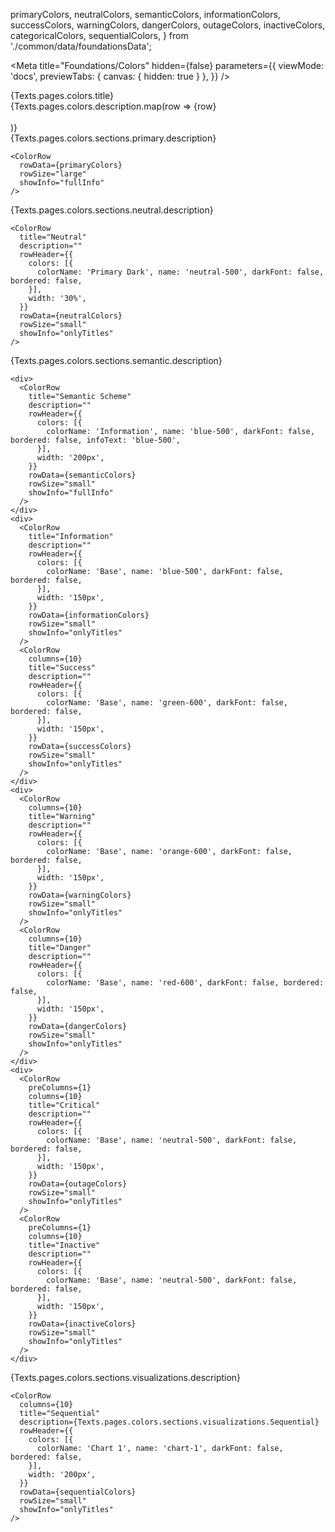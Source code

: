   primaryColors,
  neutralColors,
  semanticColors,
  informationColors,
  successColors,
  warningColors,
  dangerColors,
  outageColors,
  inactiveColors,
  categoricalColors,
  sequentialColors,
} from './common/data/foundationsData';

<Meta
  title="Foundations/Colors"
  hidden={false}
  parameters={{
    viewMode: 'docs',
    previewTabs: {
      canvas: { hidden: true }
    },
  }}
/>

<style>{`
  .title {
    margin-left: 0;
    margin-bottom: 24px;
    font-size: 32px;
    font-weight: 600;
    line-height: 1.5;
  }

  .principlesGrid {
    display: grid;
    grid-template-columns: 1fr 1fr;
    grid-row-gap: 40px;
  }

  .designSystemGrid {
    display: grid;
    grid-gap: 24px;
  }
`}</style>

<div>
  <div>
    <div className="title">{Texts.pages.colors.title}</div>
    <DescriptionBox>
      {Texts.pages.colors.description.map(row => <span key={row}>{row}<br/><br/></span>)}
    </DescriptionBox>
  </div>
  
  <div>
    <Paragraph title={Texts.pages.colors.sections.primary.title} key={Texts.pages.colors.sections.primary.title}>
      <DescriptionBox>
        {Texts.pages.colors.sections.primary.description}
      </DescriptionBox>
    </Paragraph>
    
    <ColorRow
      rowData={primaryColors}
      rowSize="large"
      showInfo="fullInfo"
    />
  </div>

  <div>
    <Paragraph title={Texts.pages.colors.sections.neutral.title} key={Texts.pages.colors.sections.neutral.title}>
      <DescriptionBox>
        {Texts.pages.colors.sections.neutral.description}
      </DescriptionBox>
    </Paragraph>
    
    <ColorRow
      title="Neutral"
      description=""
      rowHeader={{
        colors: [{
          colorName: 'Primary Dark', name: 'neutral-500', darkFont: false, bordered: false,
        }],
        width: '30%',
      }}
      rowData={neutralColors}
      rowSize="small"
      showInfo="onlyTitles"
    />
  </div>

  <div>
    <Paragraph title={Texts.pages.colors.sections.semantic.title} key={Texts.pages.colors.sections.semantic.title}>
      <DescriptionBox>
        {Texts.pages.colors.sections.semantic.description}
      </DescriptionBox>
    </Paragraph>
    
    <div>
      <ColorRow
        title="Semantic Scheme"
        description=""
        rowHeader={{
          colors: [{
            colorName: 'Information', name: 'blue-500', darkFont: false, bordered: false, infoText: 'blue-500',
          }],
          width: '200px',
        }}
        rowData={semanticColors}
        rowSize="small"
        showInfo="fullInfo"
      />
    </div>
    <div>
      <ColorRow
        title="Information"
        description=""
        rowHeader={{
          colors: [{
            colorName: 'Base', name: 'blue-500', darkFont: false, bordered: false,
          }],
          width: '150px',
        }}
        rowData={informationColors}
        rowSize="small"
        showInfo="onlyTitles"
      />
      <ColorRow
        columns={10}
        title="Success"
        description=""
        rowHeader={{
          colors: [{
            colorName: 'Base', name: 'green-600', darkFont: false, bordered: false,
          }],
          width: '150px',
        }}
        rowData={successColors}
        rowSize="small"
        showInfo="onlyTitles"
      />
    </div>
    <div>
      <ColorRow
        columns={10}
        title="Warning"
        description=""
        rowHeader={{
          colors: [{
            colorName: 'Base', name: 'orange-600', darkFont: false, bordered: false,
          }],
          width: '150px',
        }}
        rowData={warningColors}
        rowSize="small"
        showInfo="onlyTitles"
      />
      <ColorRow
        columns={10}
        title="Danger"
        description=""
        rowHeader={{
          colors: [{
            colorName: 'Base', name: 'red-600', darkFont: false, bordered: false,
          }],
          width: '150px',
        }}
        rowData={dangerColors}
        rowSize="small"
        showInfo="onlyTitles"
      />
    </div>
    <div>
      <ColorRow
        preColumns={1}
        columns={10}
        title="Critical"
        description=""
        rowHeader={{
          colors: [{
            colorName: 'Base', name: 'neutral-500', darkFont: false, bordered: false,
          }],
          width: '150px',
        }}
        rowData={outageColors}
        rowSize="small"
        showInfo="onlyTitles"
      />
      <ColorRow
        preColumns={1}
        columns={10}
        title="Inactive"
        description=""
        rowHeader={{
          colors: [{
            colorName: 'Base', name: 'neutral-500', darkFont: false, bordered: false,
          }],
          width: '150px',
        }}
        rowData={inactiveColors}
        rowSize="small"
        showInfo="onlyTitles"
      />
    </div>
  </div>

  <div>
    <Paragraph title={Texts.pages.colors.sections.visualizations.title} key={Texts.pages.colors.sections.visualizations.title}>
      <DescriptionBox>
        {Texts.pages.colors.sections.visualizations.description}
      </DescriptionBox>
    </Paragraph>
    
    <ColorRow
      columns={10}
      title="Sequential"
      description={Texts.pages.colors.sections.visualizations.Sequential}
      rowHeader={{
        colors: [{
          colorName: 'Chart 1', name: 'chart-1', darkFont: false, bordered: false,
        }],
        width: '200px',
      }}
      rowData={sequentialColors}
      rowSize="small"
      showInfo="onlyTitles"
    />
  </div>
</div>
